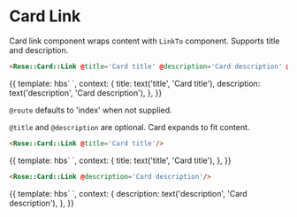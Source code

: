 
<Meta title="Rose|Card|Link" component="Link" />

# Card Link

Card link component wraps content with `LinkTo` component. Supports title and description.

```html
<Rose::Card::Link @title='Card title' @description='Card description' @route='about'/>
```

<Preview>
  <Story name="Basic">{{
    template: hbs`
      <Rose::Card::Link
        @title={{title}}
        @description={{description}}
      />
    `,
    context: {
      title: text('title', 'Card title'),
      description: text('description', 'Card description'),
    },
  }}</Story>
</Preview>

`@route` defaults to 'index' when not supplied.

`@title` and `@description` are optional. Card expands to fit content.

```html
<Rose::Card::Link @title='Card title'/>
```
<Preview>
  <Story name="Title">{{
    template: hbs`
      <Rose::Card::Link @title={{title}} />
    `,
    context: {
      title: text('title', 'Card title'),
    },
  }}</Story>
</Preview>

```html
<Rose::Card::Link @description='Card description'/>
```
<Preview>
  <Story name="Description">{{
    template: hbs`
      <Rose::Card::Link @description={{description}} />
    `,
    context: {
      description: text('description', 'Card description'),
    },
  }}</Story>
</Preview>
